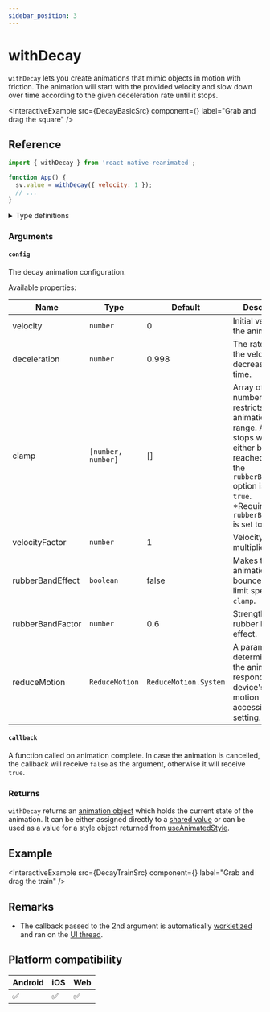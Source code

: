 ```yaml
---
sidebar_position: 3
---
```


# withDecay

`withDecay` lets you create animations that mimic objects in motion with friction. The animation will start with the provided velocity and slow down over time according to the given deceleration rate until it stops.


<InteractiveExample
  src={DecayBasicSrc}
  component={<DecayBasic />}
  label="Grab and drag the square"
/>

## Reference

```javascript
import { withDecay } from 'react-native-reanimated';

function App() {
  sv.value = withDecay({ velocity: 1 });
  // ...
}
```

<details>
<summary>Type definitions</summary>

```typescript
type AnimatableValue = number | string | number[];

interface WithDecayConfig {
  deceleration?: number;
  velocity?: number;
  clamp?: [number, number];
  velocityFactor?: number;
  rubberBandEffect?: boolean;
  rubberBandFactor?: number;
  reduceMotion?: ReduceMotion;
}

function withDecay(
  userConfig: WithDecayConfig,
  callback?: (finished?: boolean, current?: AnimatableValue) => void
): number;

enum ReduceMotion {
  System = 'system',
  Always = 'always',
  Never = 'never',
}
```

</details>

### Arguments

#### `config`

The decay animation configuration.


<InteractivePlayground usePlayground={useDecayPlayground} />

Available properties:

| Name                          | Type               | Default               | Description                                                                                                                                                                                                             |
| ----------------------------- | ------------------ | --------------------- | ----------------------------------------------------------------------------------------------------------------------------------------------------------------------------------------------------------------------- |
| velocity <Optional />         | `number`           | 0                     | Initial velocity of the animation.                                                                                                                                                                                      |
| deceleration <Optional />     | `number`           | 0.998                 | The rate at which the velocity decreases over time.                                                                                                                                                                     |
| clamp <Optional footnote />   | `[number, number]` | []                    | Array of two numbers which restricts animation's range. Animation stops when either bound is reached unless the `rubberBandEffect` option is set to `true`. <br /> \*Required when `rubberBandEffect` is set to `true`. |
| velocityFactor <Optional />   | `number`           | 1                     | Velocity multiplier.                                                                                                                                                                                                    |
| rubberBandEffect <Optional /> | `boolean`          | false                 | Makes the animation bounce over the limit specified in `clamp`.                                                                                                                                                         |
| rubberBandFactor <Optional /> | `number`           | 0.6                   | Strength of the rubber band effect.                                                                                                                                                                                     |
| reduceMotion <Optional />     | `ReduceMotion`     | `ReduceMotion.System` | A parameter that determines how the animation responds to the device's reduced motion accessibility setting.                                                                                                            |

#### `callback` <Optional />

A function called on animation complete. In case the animation is cancelled, the callback will receive `false` as the argument, otherwise it will receive `true`.

### Returns

`withDecay` returns an [animation object](/docs/fundamentals/glossary#animation-object) which holds the current state of the animation. It can be either assigned directly to a [shared value](/docs/fundamentals/glossary#shared-value) or can be used as a value for a style object returned from [useAnimatedStyle](/docs/core/useAnimatedStyle).

## Example


<InteractiveExample
  src={DecayTrainSrc}
  component={<DecayTrain />}
  label="Grab and drag the train"
/>

## Remarks

- The callback passed to the 2nd argument is automatically [workletized](/docs/fundamentals/glossary#to-workletize) and ran on the [UI thread](/docs/fundamentals/glossary#ui-thread).

## Platform compatibility

<div className="platform-compatibility">

| Android | iOS | Web |
| ------- | --- | --- |
| ✅      | ✅  | ✅  |

</div>
